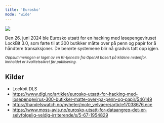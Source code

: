 ```yaml
---
title: 'Eurosko'
mode: 'wide'
---
```


<Frame>
<img src="/images/eurosko.png" noZoom/>
</Frame>

Den 26. juni 2024 ble Eurosko utsatt for en hacking med løsepengeviruset LockBit 3.0, som førte til at 300 butikker måtte over på penn og papir for å håndtere transaksjoner. De berørte systemene blir nå gradvis tatt opp igjen.

<sup><i>Oppsummeringen er laget av en KI-tjeneste fra OpenAI basert på kildene nedenfor. Innholdet er kvalitetssikret før publisering.</i></sup>

## Kilder
- Lockbit DLS
- https://www.digi.no/artikler/eurosko-utsatt-for-hacking-med-losepengevirus-300-butikker-matte-over-pa-penn-og-papir/546149
- https://handelswatch.no/nyheter/mote_velvaere/article17038676.ece
- https://www.moss-avis.no/eurosko-utsatt-for-dataangrep-det-er-selvfolgelig-veldig-irriterende/s/5-67-1954829
